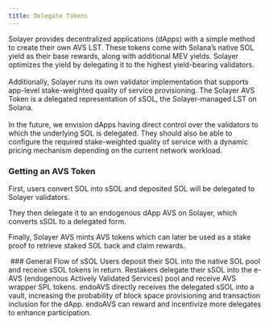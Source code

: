 ```yaml
---
title: Delegate Tokens
---
```


Solayer provides decentralized applications (dApps) with a simple method to create their own AVS LST. These tokens come with Solana’s native SOL yield as their base rewards, along with additional MEV yields. Solayer optimizes the yield by delegating it to the highest yield-bearing validators. \
\
Additionally, Solayer runs its own validator implementation that supports app-level stake-weighted quality of service provisioning. The Solayer AVS Token is a delegated representation of sSOL, the Solayer-managed LST on Solana.\
\
In the future, we envision dApps having direct control over the validators to which the underlying SOL is delegated. They should also be able to configure the required stake-weighted quality of service with a dynamic pricing mechanism depending on the current network workload.

### Getting an AVS Token

First, users convert SOL into sSOL and deposited SOL will be delegated to Solayer validators.

They then delegate it to an endogenous dApp AVS on Solayer, which converts sSOL to a delegated form.

Finally, Solayer AVS mints AVS tokens which can later be used as a stake proof to retrieve staked SOL back and claim rewards.

<Frame><img src="https://2113331469-files.gitbook.io/~/files/v0/b/gitbook-x-prod.appspot.com/o/spaces%2FzYM0pEemeu6F3UKGPAZE%2Fuploads%2F596pbXYWzYG2vXbNXu3T%2Fimage.png?alt=media&token=5211d592-802a-4f1c-a389-2ca9751387f8" alt=""/></Frame>
### General Flow of sSOL

<Steps>
<Step title="Deposit and Receive sSOL">
Users deposit their SOL into the native SOL pool and receive sSOL tokens in return.
</Step>
<Step title="Delegate sSOL">
Restakers delegate their sSOL into the e-AVS (endogenous Actively Validated Services) pool and receive AVS wrapper SPL tokens.
</Step>
<Step title="Provision and Inclusion">
endoAVS directly receives the delegated sSOL into a vault, increasing the probability of block space provisioning and transaction inclusion for the dApp.
</Step>
<Step title="Incentives">
endoAVS can reward and incentivize more delegates to enhance participation.
</Step>
</Steps>